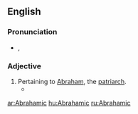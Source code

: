 ==English==

===Pronunciation===
* {{a|UK}} {{IPA|/eɪ.bɹəˈhæm.ɪk/}}, {{SAMPA|/eI.br@"h{m.Ik/}}

===Adjective===
{{en-adj}}

# Pertaining to [[Abraham]], the [[patriarch]].
#*{{quote-journal |year=1896 |journal=The Methodist review |page=66 |title=Spiritual Development of St. Paul |author=James S. Kennedy |url=http://books.google.com/books?id=YTAuAAAAYAAJ&printsec=titlepage#PPA66,M1 |page=66 |passage=Paul's faith was at this crisis in his spiritual illumination more Abrahamic than '''Christlike''' in its character.}}

[[ar:Abrahamic]]
[[hu:Abrahamic]]
[[ru:Abrahamic]]